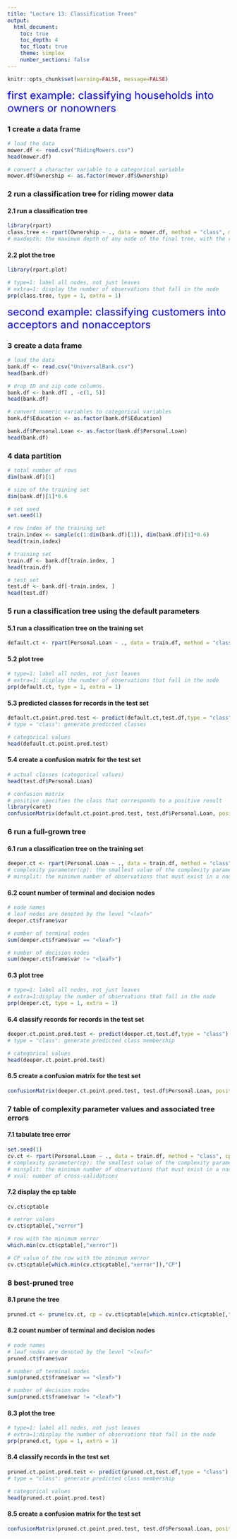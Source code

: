 ---
title: "Lecture 13: Classification Trees"
output:
  html_document:
    toc: true
    toc_depth: 4
    toc_float: true
    theme: simplex
    number_sections: false
---

```{r global_options, include = FALSE}
knitr::opts_chunk$set(warning=FALSE, message=FALSE)
```

<font size="5" style="color:blue"> first example: classifying households into owners or nonowners </font> 

### 1 create a data frame 
```{r}
# load the data 
mower.df <- read.csv("RidingMowers.csv")
head(mower.df)

# convert a character variable to a categorical variable 
mower.df$Ownership <- as.factor(mower.df$Ownership)
```

### 2 run a classification tree for riding mower data 

#### 2.1 run a classification tree 
```{r}
library(rpart)
class.tree <- rpart(Ownership ~ ., data = mower.df, method = "class", maxdepth = 2)
# maxdepth: the maximum depth of any node of the final tree, with the root node counted as depth 0
```

#### 2.2 plot the tree
```{r}
library(rpart.plot)

# type=1: label all nodes, not just leaves
# extra=1: display the number of observations that fall in the node
prp(class.tree, type = 1, extra = 1)
```

<font size="5" style="color:blue"> second example: classifying customers into acceptors and nonacceptors  </font> 

### 3 create a data frame 
```{r}
# load the data
bank.df <- read.csv("UniversalBank.csv")
head(bank.df)

# drop ID and zip code columns.
bank.df <- bank.df[ , -c(1, 5)]  
head(bank.df)

# convert numeric variables to categorical variables 
bank.df$Education <- as.factor(bank.df$Education)

bank.df$Personal.Loan <- as.factor(bank.df$Personal.Loan)
head(bank.df)
```

### 4 data partition
```{r}
# total number of rows
dim(bank.df)[1]

# size of the training set 
dim(bank.df)[1]*0.6

# set seed 
set.seed(1)  

# row index of the training set 
train.index <- sample(c(1:dim(bank.df)[1]), dim(bank.df)[1]*0.6)  
head(train.index)

# training set 
train.df <- bank.df[train.index, ]
head(train.df)

# test set 
test.df <- bank.df[-train.index, ]
head(test.df)
```

### 5 run a classification tree using the default parameters 

#### 5.1 run a classification tree on the training set 
```{r}
default.ct <- rpart(Personal.Loan ~ ., data = train.df, method = "class")
```

#### 5.2 plot tree
```{r}
# type=1: label all nodes, not just leaves
# extra=1: display the number of observations that fall in the node
prp(default.ct, type = 1, extra = 1)
```

#### 5.3 predicted classes for records in the test set 
```{r}
default.ct.point.pred.test <- predict(default.ct,test.df,type = "class")
# type = "class": generate predicted classes 

# categorical values 
head(default.ct.point.pred.test)
```

#### 5.4 create a confusion matrix for the test set
```{r}
# actual classes (categorical values)
head(test.df$Personal.Loan)

# confusion matrix 
# positive specifies the class that corresponds to a positive result 
library(caret)
confusionMatrix(default.ct.point.pred.test, test.df$Personal.Loan, positive = "1")
```

### 6 run a full-grown tree

#### 6.1 run a classification tree on the training set
```{r}
deeper.ct <- rpart(Personal.Loan ~ ., data = train.df, method = "class", cp = 0, minsplit = 1)
# complexity parameter(cp): the smallest value of the complexity parameter
# minsplit: the minimum number of observations that must exist in a node in order for a split to be attempted.
```

#### 6.2 count number of terminal and decision nodes
```{r}
# node names 
# leaf nodes are denoted by the level "<leaf>"
deeper.ct$frame$var

# number of terminal nodes 
sum(deeper.ct$frame$var == "<leaf>")

# number of decision nodes 
sum(deeper.ct$frame$var != "<leaf>")
```

#### 6.3 plot tree 
```{r}
# type=1: label all nodes, not just leaves
# extra=1;display the number of observations that fall in the node
prp(deeper.ct, type = 1, extra = 1)
```

#### 6.4 classify records for records in the test set 
```{r}
deeper.ct.point.pred.test <- predict(deeper.ct,test.df,type = "class")
# type = "class": generate predicted class membership

# categorical values 
head(deeper.ct.point.pred.test)
```

#### 6.5 create a confusion matrix for the test set 
```{r}
confusionMatrix(deeper.ct.point.pred.test, test.df$Personal.Loan, positive = "1")
```

### 7 table of complexity parameter values and associated tree errors 

#### 7.1 tabulate tree error
```{r}
set.seed(1)
cv.ct <- rpart(Personal.Loan ~ ., data = train.df, method = "class", cp = 0.00001, minsplit = 5, xval = 5)
# complexity parameter(cp): the smallest value of the complexity parameter
# minsplit: the minimum number of observations that must exist in a node in order for a split to be attempted
# xval: number of cross-validations
```

#### 7.2 display the cp table 
```{r}
cv.ct$cptable

# xerror values 
cv.ct$cptable[,"xerror"]

# row with the minimum xerror
which.min(cv.ct$cptable[,"xerror"])

# CP value of the row with the minimum xerror 
cv.ct$cptable[which.min(cv.ct$cptable[,"xerror"]),"CP"]
```

### 8 best-pruned tree  

#### 8.1 prune the tree
```{r}
pruned.ct <- prune(cv.ct, cp = cv.ct$cptable[which.min(cv.ct$cptable[,"xerror"]),"CP"])
```

#### 8.2 count number of terminal and decision nodes  
```{r}
# node names 
# leaf nodes are denoted by the level "<leaf>"
pruned.ct$frame$var

# number of terminal nodes 
sum(pruned.ct$frame$var == "<leaf>")

# number of decision nodes 
sum(pruned.ct$frame$var != "<leaf>")
```

#### 8.3 plot the tree
```{r}
# type=1: label all nodes, not just leaves
# extra=1;display the number of observations that fall in the node
prp(pruned.ct, type = 1, extra = 1)
```

#### 8.4 classify records in the test set 
```{r}
pruned.ct.point.pred.test <- predict(pruned.ct,test.df,type = "class")
# type = "class": generate predicted class membership

# categorical values 
head(pruned.ct.point.pred.test)
```

#### 8.5 create a confusion matrix for the test set 
```{r}
confusionMatrix(pruned.ct.point.pred.test, test.df$Personal.Loan, positive = "1")
```
